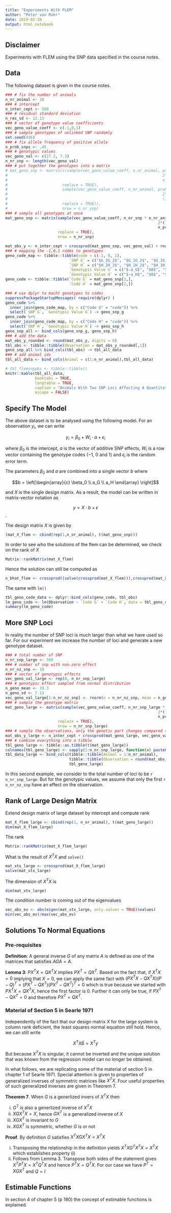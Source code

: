 ```yaml
---
title: "Experiments With FLEM"
author: "Peter von Rohr"
date: 2019-02-28
output: html_notebook
---
```



## Disclaimer
Experiments with FLEM using the SNP data specified in the course notes.


## Data
The following dataset is given in the course notes. 


```r
### # fix the number of animals
n_nr_animal <- 20
### # intercept
n_inter_cept <- 500
### # residual standard deviation
n_res_sd <- 12.13
### # vector of genotype value coefficients
vec_geno_value_coeff <- c(-1,0,1)
### # sample genotypes of unlinked SNP randomly
set.seed(436)
### # fix allele frequency of positive allele
n_prob_snps <- .45
### # genotypic values 
vec_geno_val <- c(27.2, 7.3)
n_nr_snp <- length(vec_geno_val)
### # put together the genotypes into a matrix
# mat_geno_snp <- matrix(c(sample(vec_geno_value_coeff, n_nr_animal, prob = c((1-n_prob_snps)^2, 
#                                                                    2*(1-n_prob_snps)*n_prob_snps, 
#                                                                    n_prob_snps^2), 
#                        replace = TRUE),
#                        sample(vec_geno_value_coeff, n_nr_animal, prob = c(n_prob_snps^2, 
#                                                                    2*(1-n_prob_snps)*n_prob_snps, 
#                                                                    (1-n_prob_snps)^2), 
#                        replace = TRUE)),
#                        nrow = n_nr_snp)
### # sample all genotypes at once
mat_geno_snp <- matrix(sample(vec_geno_value_coeff, n_nr_snp * n_nr_animal, prob = c((1-n_prob_snps)^2, 
                                                                   2*(1-n_prob_snps)*n_prob_snps, 
                                                                   n_prob_snps^2), 
                       replace = TRUE),
                       nrow = n_nr_snp)

mat_obs_y <- n_inter_cept + crossprod(mat_geno_snp, vec_geno_val) + rnorm(n = n_nr_animal, mean = 0, sd = n_res_sd)
### # mapping the -1,0,1 codes to genotypes
geno_code_map <- tibble::tibble(code = c(-1, 0, 1),
                            `SNP G` = c("$G_2G_2$", "$G_1G_2$", "$G_1G_1$"),
                            `SNP H` = c("$H_2H_2$", "$H_1H_2$", "$H_1H_1$"),
                            `Genotypic Value G` = c("$-a_G$", "$0$", "$a_G$"),
                            `Genotypic Value H` = c("$-a_H$", "$0$", "$a_H$"))
geno_code <- tibble::tibble(`Code G` = mat_geno_snp[1,],
                            `Code H` = mat_geno_snp[2,])

### # use dplyr to macht genotypes to codes
suppressPackageStartupMessages( require(dplyr) )
geno_code %>% 
  inner_join(geno_code_map, by = c("Code G" = "code")) %>%
  select(`SNP G`, `Genotypic Value G`) -> geno_snp_g
geno_code %>% 
  inner_join(geno_code_map, by = c("Code H" = "code")) %>%
  select(`SNP H`, `Genotypic Value H`) -> geno_snp_h
geno_snp_all <- bind_cols(geno_snp_g, geno_snp_h)
### # add the data
mat_obs_y_rounded <- round(mat_obs_y, digits = 0)
tbl_obs <- tibble::tibble(Observation = mat_obs_y_rounded[,1])
geno_snp_all %>% bind_cols(tbl_obs) -> tbl_all_data
### # add animal ids
tbl_all_data <- bind_cols(Animal = c(1:n_nr_animal),tbl_all_data)

# tbl_flemsnppbs <- tibble::tibble()
knitr::kable(tbl_all_data,
             booktabs = TRUE,
             longtable = TRUE,
             caption = "Animals With Two SNP Loci Affecting A Quantitative Trait",
             escape = FALSE)
```

## Specify The Model
The above dataset is to be analysed using the following model. For an observation $y_i$, we can write

$$y_i = \beta_0 + W_i \cdot a + \epsilon_i$$

where $\beta_0$ is the intercept, $a$ is the vector of additive SNP effects, $W_i$ is a row vector containing the genotype codes ($-1$, $0$ and $1$) and $\epsilon_i$ is the random error term.

The parameters $\beta_0$ and $a$ are combined into a single vector $b$ where

$$b = \left[\begin{array}{c} \beta_0 \\ a_G \\ a_H \end{array} \right]$$

and $X$ is the single design matrix. As a result, the model can be written in matrix-vector notation as

$$y = X \cdot b + \epsilon$$.

The design matrix $X$ is given by

```r
(mat_X_flem <- cbind(rep(1,n_nr_animal), t(mat_geno_snp)))
```

In order to see who the solutions of the flem can be determined, we check on the rank of $X$

```r
Matrix::rankMatrix(mat_X_flem)
```


Hence the solution can still be computed as

```r
n_bhat_flem <- crossprod((solve(crossprod(mat_X_flem))),crossprod(mat_X_flem,mat_obs_y_rounded));n_bhat_flem
```

The same with `lm()`


```r
tbl_geno_code_data <- dplyr::bind_cols(geno_code, tbl_obs)
lm_geno_code <- lm(Observation ~ `Code G` + `Code H`, data = tbl_geno_code_data)
summary(lm_geno_code)
```


## More SNP Loci
In reality the number of SNP loci is much larger than what we have used so far. For our experiment we increase the number of loci and generate a new genotype dataset. 

```r
### # total number of SNP
n_nr_snp_large <- 500
### # number of snp with non-zero effect
n_nr_nz_snp <- 10
### # vector of genotypic effects
vec_geno_val_large <- rep(0, n_nr_snp_large)
### # genotypic effect sampled from normal distribution
n_geno_mean <- 19.3
n_geno_sd <- 7.13
vec_geno_val_large[1:n_nr_nz_snp] <- rnorm(n = n_nr_nz_snp, mean = n_geno_mean, sd = n_geno_sd)
### # sample the genotype matrix
mat_geno_large <- matrix(sample(vec_geno_value_coeff, n_nr_snp_large * n_nr_animal, prob = c((1-n_prob_snps)^2, 
                                                                   2*(1-n_prob_snps)*n_prob_snps, 
                                                                   n_prob_snps^2), 
                       replace = TRUE),
                       nrow = n_nr_snp_large)
### # sample the observations, only the genetic part changes compared to the small example
mat_obs_y_large <- n_inter_cept + crossprod(mat_geno_large, vec_geno_val_large) + rnorm(n = n_nr_animal, mean = 0, sd = n_res_sd)
### # combine everything into a tibble
tbl_geno_large <- tibble::as.tibble(t(mat_geno_large))
colnames(tbl_geno_large) <- sapply(1:n_nr_snp_large, function(x) paste0("SNP", x), USE.NAMES = FALSE)
tbl_data_large <- bind_cols(tibble::tibble(Animal = 1:n_nr_animal), 
                            tibble::tibble(Observation = round(mat_obs_y_large[,1], digits = 0)), 
                            tbl_geno_large)

```

In this second example, we consider to the total number of loci to be `r n_nr_snp_large`. But for the genotypic values, we assume that only the first `r n_nr_nz_snp` have an effect on the observation. 


## Rank of Large Design Matrix
Extend design matrix of large dataset by intercept and compute rank

```r
mat_X_flem_large <- cbind(rep(1, n_nr_animal), t(mat_geno_large))
dim(mat_X_flem_large)
```

The rank

```r
Matrix::rankMatrix(mat_X_flem_large)
```

What is the result of $X^TX$ and `solve()` 

```r
mat_xtx_large <- crossprod(mat_X_flem_large)
solve(mat_xtx_large)
```

The dimension of $X^TX$ is 

```r
dim(mat_xtx_large)
```

The condition number is coming out of the eigenvalues

```r
vec_abs_ev <- abs(eigen(mat_xtx_large, only.values = TRUE)$values)
min(vec_abs_ev)/max(vec_abs_ev)
```


## Solutions To Normal Equations
### Pre-requisites
__Definition__: A general inverse $G$ of any matrix $A$ is defined as one of the matrices that satisfies $AGA = A$.

__Lemma 3__: $PX^TX = QX^TX$ implies $PX^T = QX^T$. Based on the fact that, if $X^TX = 0$ implying that $X=0$, we can apply the same fact with $(PX^TX - QX^TX)(P-Q)^T = (PX^T - QX^T)(PX^T - QX^T)^T = 0$ which is true because we started with $PX^TX = QX^TX$, hence the first factor is $0$. Further it can only be true, if $PX^T - QX^T = 0$ and therefore $PX^T = QX^T$.

### Material of Section 5 in Searle 1971
Independently of the fact that our design matrix $X$ for the large system is column rank deficient, the least squares normal equation still hold. Hence, we can still write

$$ X^TX \hat{b} = X^T y$$

But because $X^TX$ is singular, it cannot be inverted and the unique solution that was known from the regression model can no longer be obtained.

In what follows, we are replicating some of the material of section 5 in chapter 1 of Searle 1971. Special attention is given to properties of generalized inverses of symmetric matrices like $X^TX$. Four useful properties of such generalized inverses are given in Theorem 7. 

__Theorem 7__. When $G$ is a generlized invers of $X^TX$ then

(i) $G^T$ is also a generlized inverse of $X^TX$
(ii) $XGX^TX = X$, hence $GX^T$ is a generalized inverse of $X$
(iii) $XGX^T$ is invariant to $G$
(iv) $XGX^T$ is symmetric, whether $G$ is or not

__Proof__. By definition $G$ satisfies $X^TXGX^TX = X^TX$

(i) Transposing the relationship in the definition yields $X^TXG^TX^TX = X^TX$ which establishes property (i)
(ii) Follows from Lemma 3. Transpose both sides of the statement gives $X^TP^TX = X^TQ^TX$ and hence $P^TX = Q^TX$. For our case we have $P^T = XGX^T$ and $Q = I$


## Estimable Functions
In section 4 of chapter 5 (p 180) the concept of estimable functions is explained.


















